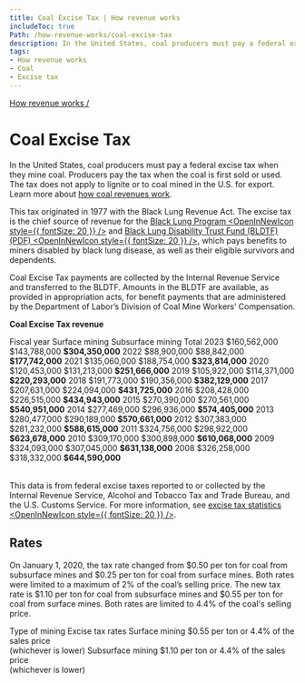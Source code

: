 ```yaml
---
title: Coal Excise Tax | How revenue works
includeToc: true
Path: /how-revenue-works/coal-excise-tax
description: In the United States, coal producers must pay a federal excise tax when they mine coal. Producers pay the tax when the coal is first sold or used. The tax originated in 1977 with the Black Lung Revenue Act.
tags:
- How revenue works
- Coal
- Excise tax
---
```


[How revenue works /](/how-revenue-works/)


# Coal Excise Tax

In the United States, coal producers must pay a federal excise tax when they mine coal. Producers pay the tax when the coal is first sold or used. The tax does not apply to lignite or to coal mined in the U.S. for export. Learn more about [how coal revenues work](/how-revenue-works/coal/).
<br />

This tax originated in 1977 with the Black Lung Revenue Act. The excise tax is the chief source of revenue for the [Black Lung Program <OpenInNewIcon style={{ fontSize: 20 }} />](https://www.dol.gov/agencies/owcp/dcmwc) and [Black Lung Disability Trust Fund (BLDTF) (PDF) <OpenInNewIcon style={{ fontSize: 20 }} />](https://www.dol.gov/sites/dolgov/files/general/budget/2021/CBJ-2021-V2-08.pdf), which pays benefits to miners disabled by black lung disease, as well as their eligible survivors and dependents.
<br />

Coal Excise Tax payments are collected by the Internal Revenue Service and transferred to the BLDTF. Amounts in the BLDTF are available, as provided in appropriation acts, for benefit payments that are administered by the Department of Labor’s Division of Coal Mine Workers’ Compensation.
<br />

**Coal Excise Tax revenue**

<Table>
  <TableHead>
    <TableRow>
      <TableCell>Fiscal year</TableCell>
      <TableCell>Surface mining</TableCell>
      <TableCell>Subsurface mining</TableCell>
      <TableCell>Total</TableCell>
    </TableRow>
  </TableHead>
  <TableBody>
    <TableRow>
      <TableCell>2023</TableCell>
      <TableCell>$160,562,000</TableCell>
      <TableCell>$143,788,000</TableCell>
      <TableCell><strong>$304,350,000</strong></TableCell>
    </TableRow>
    <TableRow>
      <TableCell>2022</TableCell>
      <TableCell>$88,900,000</TableCell>
      <TableCell>$88,842,000</TableCell>
      <TableCell><strong>$177,742,000</strong></TableCell>
    </TableRow>
    <TableRow>
      <TableCell>2021</TableCell>
      <TableCell>$135,060,000</TableCell>
      <TableCell>$188,754,000</TableCell>
      <TableCell><strong>$323,814,000</strong></TableCell>
    </TableRow>
    <TableRow>
      <TableCell>2020</TableCell>
      <TableCell>$120,453,000</TableCell>
      <TableCell>$131,213,000</TableCell>
      <TableCell><strong>$251,666,000</strong></TableCell>
    </TableRow>
    <TableRow>
      <TableCell>2019</TableCell>
      <TableCell>$105,922,000</TableCell>
      <TableCell>$114,371,000</TableCell>
      <TableCell><strong>$220,293,000</strong></TableCell>
    </TableRow>
    <TableRow>
      <TableCell>2018</TableCell>
      <TableCell>$191,773,000</TableCell>
      <TableCell>$190,356,000</TableCell>
      <TableCell><strong>$382,129,000</strong></TableCell>
    </TableRow>
    <TableRow>
      <TableCell>2017</TableCell>
      <TableCell>$207,631,000</TableCell>
      <TableCell>$224,094,000</TableCell>
      <TableCell><strong>$431,725,000</strong></TableCell>
    </TableRow>
    <TableRow>
      <TableCell>2016</TableCell>
      <TableCell>$208,428,000</TableCell>
      <TableCell>$226,515,000</TableCell>
      <TableCell><strong>$434,943,000</strong></TableCell>
    </TableRow>
    <TableRow>
      <TableCell>2015</TableCell>
      <TableCell>$270,390,000</TableCell>
      <TableCell>$270,561,000</TableCell>
      <TableCell><strong>$540,951,000</strong></TableCell>
    </TableRow>
    <TableRow>
      <TableCell>2014</TableCell>
      <TableCell>$277,469,000</TableCell>
      <TableCell>$296,936,000</TableCell>
      <TableCell><strong>$574,405,000</strong></TableCell>
    </TableRow>
    <TableRow>
      <TableCell>2013</TableCell>
      <TableCell>$280,477,000</TableCell>
      <TableCell>$290,189,000</TableCell>
      <TableCell><strong>$570,661,000</strong></TableCell>
    </TableRow>
    <TableRow>
      <TableCell>2012</TableCell>
      <TableCell>$307,383,000</TableCell>
      <TableCell>$281,232,000</TableCell>
      <TableCell><strong>$588,615,000</strong></TableCell>
    </TableRow>
    <TableRow>
      <TableCell>2011</TableCell>
      <TableCell>$324,756,000</TableCell>
      <TableCell>$298,922,000</TableCell>
      <TableCell><strong>$623,678,000</strong></TableCell>
    </TableRow>
    <TableRow>
      <TableCell>2010</TableCell>
      <TableCell>$309,170,000</TableCell>
      <TableCell>$300,898,000</TableCell>
      <TableCell><strong>$610,068,000</strong></TableCell>
    </TableRow>
    <TableRow>
      <TableCell>2009</TableCell>
      <TableCell>$324,093,000</TableCell>
      <TableCell>$307,045,000</TableCell>
      <TableCell><strong>$631,138,000</strong></TableCell>
    </TableRow>
    <TableRow>
      <TableCell>2008</TableCell>
      <TableCell>$326,258,000</TableCell>
      <TableCell>$318,332,000</TableCell>
      <TableCell><strong>$644,590,000</strong></TableCell>
    </TableRow>
  </TableBody>
</Table>

This data is from federal excise taxes reported to or collected by the Internal Revenue Service, Alcohol and Tobacco Tax and Trade Bureau, and the U.S. Customs Service. For more information, see [excise tax statistics <OpenInNewIcon style={{ fontSize: 20 }} />](https://www.irs.gov/statistics/soi-tax-stats-excise-tax-statistics).

## Rates

On January 1, 2020, the tax rate changed from $0.50 per ton for coal from subsurface mines and $0.25 per ton for coal from surface mines. Both rates were limited to a maximum of 2% of the coal’s selling price. The new tax rate is $1.10 per ton for coal from subsurface mines and $0.55 per ton for coal from surface mines. Both rates are limited to 4.4% of the coal's selling price.

<Table>
  <TableHead>
    <TableRow>
      <TableCell>Type of mining</TableCell>
      <TableCell>Excise tax rates</TableCell>
    </TableRow>
  </TableHead>
  <TableBody>
    <TableRow>
      <TableCell>Surface mining</TableCell>
      <TableCell>
          $0.55 per ton or 4.4% of the sales price<br />
          (whichever is lower)
      </TableCell>
    </TableRow>
    <TableRow>
      <TableCell>Subsurface mining</TableCell>
      <TableCell>
          $1.10 per ton or 4.4% of the sales price<br />
          (whichever is lower)
      </TableCell>
    </TableRow>
  </TableBody>
</Table>
